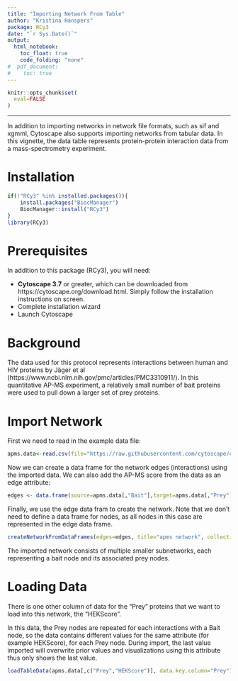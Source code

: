 ```yaml
---
title: "Importing Network From Table"
author: "Kristina Hanspers"
package: RCy3
date: "`r Sys.Date()`"
output: 
  html_notebook:
    toc_float: true
    code_folding: "none"
#  pdf_document:
#    toc: true    
---
```

```r
knitr::opts_chunk$set(
  eval=FALSE
)
```


<hr />
In addition to importing networks in network file formats, such as sif and xgmml, Cytoscape also supports importing networks from tabular data. In this vignette, the data table represents protein-protein interaction data from a mass-spectrometry experiment.

# Installation
```r
if(!"RCy3" %in% installed.packages()){
    install.packages("BiocManager")
    BiocManager::install("RCy3")
}
library(RCy3)
```

# Prerequisites
In addition to this package (RCy3), you will need:

  * **Cytoscape 3.7** or greater, which can be downloaded from https://cytoscape.org/download.html. Simply follow the installation instructions on screen.
* Complete installation wizard
* Launch Cytoscape 

# Background
The data used for this protocol represents interactions between human and HIV proteins by Jäger et al (https://www.ncbi.nlm.nih.gov/pmc/articles/PMC3310911/). In this quantitative AP-MS experiment, a relatively small number of bait proteins were used to pull down a larger set of prey proteins.

# Import Network

First we need to read in the example data file:

```r
apms.data<-read.csv(file="https://raw.githubusercontent.com/cytoscape/cytoscape-automation/master/for-scripters/R/notebooks/AP-MS/ap-ms-demodata_simple.csv", stringsAsFactors = FALSE)
```

Now we can create a data frame for the network edges (interactions) using the imported data. We can also add the AP-MS score from the data as an edge attribute: 

```r
edges <- data.frame(source=apms.data[,"Bait"],target=apms.data[,"Prey"], AP.MS.Score=apms.data[,"AP.MS.Score"],stringsAsFactors=FALSE)
```

Finally, we use the edge data fram to create the network. Note that we don't need to define a data frame for nodes, as all nodes in this case are represented in the edge data frame.

```r
createNetworkFromDataFrames(edges=edges, title="apms network", collection = "apms collection")
```

The imported network consists of multiple smaller subnetworks, each representing a bait node and its associated prey nodes.

# Loading Data
There is one other column of data for the "Prey" proteins that we want to load into this network, the "HEKScore".

In this data, the Prey nodes are repeated for each interactions with a Bait node, so the data contains different values for the same attribute (for example HEKScore), for each Prey node. During import, the last value imported will overwrite prior values and visualizations using this attribute thus only shows the last value.

```r
loadTableData(apms.data[,c("Prey","HEKScore")], data.key.column="Prey")
```

